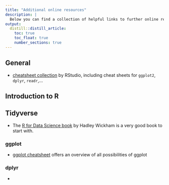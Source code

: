 ```yaml
---
title: "Additional online resources"
description: |
  Below you can find a collection of helpful links to further online resources regarding the workshop topics.
output: 
  distill::distill_article:
    toc: true
    toc_float: true
    number_sections: true
---
```

## General

- [cheatsheet collection](https://www.rstudio.com/resources/cheatsheets/) by RStudio, including cheat sheets for `ggplot2`, `dplyr`, `readr`,... 

## Introduction to R

## Tidyverse

- The [R for Data Science book](https://r4ds.had.co.nz/index.html) by Hadley Wickham is a very good book to start with.

### ggplot

- [ggplot cheatsheet](https://raw.githubusercontent.com/rstudio/cheatsheets/master/data-visualization-2.1.pdf) offers an overview of all possibilities of ggplot

### dplyr

- 




